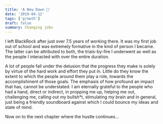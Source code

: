 ```yaml
---
title: 'A New Dawn 🌅'
date: '2019-04-12'
tags: ['growth']
draft: false
summary: Changing jobs
---
```


I left BlackRock after just over 7.5 years of working there. It was my first job out of school and was extremely formative in the kind of person I became. The latter can be attributed to both, the trials-by-fire I underwent as well as the people I interacted with over the entire duration.

A lot of people fall under the delusion that the progress they make is solely by virtue of the hard work and effort they put in. Little do they know the extent to which the people around them play a role, towards the accomplishment of those goals. The emphasis of how profound an impact that has, cannot be understated. I am eternally grateful to the people who had a hand, direct or indirect, in propping me up, helping me out, challenging me, calling out my bullsh\*t, stimulating my brain and in general, just being a friendly soundboard against which I could bounce my ideas and state of mind.

Now on to the next chapter where the hustle continues...

